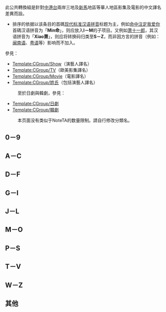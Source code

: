 {{CGroupH|name=ZH Show|desc=華語綜藝}}<noinclude>
此公共轉換組是針對[[中國|中]][[香港|港]][[台灣|台]]兩岸三地及[[新加坡|新]][[馬來西亞|馬]]地區等華人地區影集及電影的中文譯名差異而設。

*排序的依据以该条目的首碼[[现代标准汉语]][[汉语拼音|拼音]]标题为主，例如[[命中注定我爱你]]首碼汉语拼音为「'''Min命'''」，则应放入'''I－M'''的子项目。又例如[[萧十一郎]]，其汉语拼音为「'''Xiao萧'''」，则应将转换码归类至'''S－Z'''，而非因方言的拼音（例如：[[闽南语]]、[[粤语]]等）影响而不加入。

參見：
*[[Template:CGroup/Show]]（演藝人譯名）
*[[Template:CGroup/TV]]（歐美影集譯名）
*[[Template:CGroup/Movie]]（電影譯名）
*[[Template:CGroup/姓氏]]（包括演藝人譯名）
:至於日劇與韓劇，參見：
*[[Template:CGroup/日劇]]
*[[Template:CGroup/韓劇]]
[[Category:公共轉換組模板|{{SUBPAGENAME}}]]

:本页面没有类似于NoteTA的数量限制。請自行修改分類名。

== 0－9 ==</noinclude>
{{CItemHidden|original={{lang|zh-hk|½次同床}}|zh-hk:1/2次同床; zh-cn:1/2次同床; zh-tw:大話情人;}}
{{CItemHidden|original={{lang|zh-hk|2012我愛HK 喜上加囍}}|zh-hk:2012我愛HK 喜上加囍; zh-cn:2012喜上加囍; zh-tw:2012我愛HK 喜上加囍;}}
{{CItemHidden|original={{lang|zh-hk|2013我愛HK 恭囍發財}}|zh-hk:2013我愛HK 恭囍發財; zh-cn:王牌情敌; zh-tw:2013我愛HK 恭喜發財;}}
{{CItemHidden|original={{lang|zh-tw|5月天諾亞方舟3D電影}}|zh-tw:5月天諾亞方舟3D電影; zh-cn:五月天诺亚方舟演唱会3D; zh-hk:5月天諾亞方舟3D電影;}}
{{CItemHidden|original={{lang|zh-hk|666魔鬼復活}}|zh-hk:666魔鬼復活; zh-cn:666魔鬼复活; zh-tw:魔鬼的女兒;}}
{{CItemHidden|original={{lang|zh-hk|8號巴士站站情}}|zh-hk:8號巴士站站情; zh-cn:八号巴士; zh-tw:八號巴士站站情;}}
{{CItemHidden|original={{lang|zh-hk|97古惑仔之戰無不勝}}|zh-hk:97古惑仔之戰無不勝; zh-cn:97古惑仔之战无不胜; zh-tw:英雄遇敵;}}
<noinclude>

== A－C ==</noinclude>
{{CItemHidden|original={{lang|en|AV}}|zh-hk:AV; zh-cn:青春梦工场; zh-tw:AV;}}
{{CItemHidden|original={{lang|zh|A計劃}}|zh-cn:A计划; zh-tw:A計劃; zh-hk:盜海奇兵;}}
{{CItemHidden|original={{lang|zh-hk|阿郎的故事}}|zh-hk:阿郎的故事; zh-cn:阿郎的故事; zh-tw:又見阿郎;}}
{{CItemHidden|original={{lang|zh-hk|阿孖有難}}|zh-hk:阿孖有難; zh-cn:妙探双雄; zh-tw:阿孖有難;}}
{{CItemHidden|original={{lang|zh-hk|阿Sir早晨}}|zh-hk:阿Sir早晨; zh-cn:老师早上好; zh-tw:阿Sir早晨;}}
{{CItemHidden|original={{lang|zh-cn|爱情有点蓝}}|zh-cn:爱情有点蓝; zh-tw:愛情交響曲; zh-hk:愛情有點藍;}}
{{CItemHidden|original={{lang|zh-hk|暗花}}|zh-hk:暗花; zh-cn:暗花; zh-tw:暗花之殺人條件;}}
{{CItemHidden|original={{lang|zh-hk|暗戰}}|zh-hk:暗戰; zh-cn:暗战; zh-tw:談判專家;}}
{{CItemHidden|original={{lang|zh-tw|BBS鄉民的正義}}|zh-tw:BBS鄉民的正義; zh-cn:骇战; zh-hk:BBS鄉民的正義;}}
{{CItemHidden|original={{lang|zh-tw|BBS鄉民的正義前傳：必要之闇}}|zh-tw:BBS鄉民的正義前傳：必要之闇; zh-cn:骇战2; zh-hk:BBS鄉民的正義前傳：必要之闇;}}
{{CItemHidden|original={{lang|zh-hk|Beyond日記之莫欺少年窮}}|zh-hk:Beyond日記之莫欺少年窮; zh-cn:Beyond日记之莫欺少年穷; zh-tw:只要我喜歡;}}
{{CItemHidden|original={{lang|zh-hk|爸爸閉翳}}|zh-hk:爸爸閉翳; zh-cn:爸爸闭翳; zh-tw:老爸俱樂部; zh-sg:爸爸闭翳;}}
{{CItemHidden|original={{lang|zh-hk|八寶奇兵}}|zh-hk:八寶奇兵; zh-cn:八宝奇兵; zh-tw:龍蛇馬羊猴雞狗;}}
{{CItemHidden|original={{lang|zh-hk|巴不得媽媽...}}|zh-hk:巴不得媽媽...; zh-cn:巴不得妈妈...; zh-tw:門當母不對; zh-sg:巴不得妈妈...;}}
{{CItemHidden|original={{lang|zh-hk|芭拉芭拉櫻之花}}|zh-hk:芭拉芭拉櫻之花; zh-cn:浪漫樱花; zh-tw:浪漫櫻花;}}
{{CItemHidden|original={{lang|zh-cn|巴啦啦小魔仙大电影}}|zh-cn:巴啦啦小魔仙大电影; zh-tw:巴啦啦小魔仙大電影 追尋星之鑰匙; zh-hk:巴啦啦小魔仙大電影;}}
{{CItemHidden|original={{lang|zh-hk|八仙飯店之人肉叉燒飽}}|zh-hk:八仙飯店之人肉叉燒飽; zh-cn:八仙饭店之人肉叉烧包; zh-tw:八仙飯店之人肉叉燒包;}}
{{CItemHidden|original={{lang|zh-cn|八仙全传}}|zh-cn:八仙全传; zh-tw:八仙過海; zh-hk:八仙全傳之八仙過海;}}
{{CItemHidden|original={{lang|zh-hk|百變星君}}|zh-hk:百變星君; zh-cn:百变星君; zh-tw:百變金剛;}}
{{CItemHidden|original={{lang|zh-hk|百分百感覺2}}|zh-hk:百分百感覺2; zh-cn:百分百感觉2;}}
{{CItemHidden|original={{lang|zh-hk|百分百啱Feel}}|zh-hk:百分百啱Feel; zh-cn:百分百啱Feel; zh-tw:百分百感覺2;}}
{{CItemHidden|original={{lang|zh-cn|白蛇传说}}|zh-cn:白蛇传说; zh-tw:法海：白蛇傳說; zh-hk:白蛇傳說之法海;}}
{{CItemHidden|original={{lang|zh-hk|綁架}}|zh-hk:綁架; zh-cn:连环局; zh-tw:綁架;}}
{{CItemHidden|original={{lang|zh-hk|抱抱俏佳人}}|zh-hk:抱抱俏佳人; zh-cn:完美嫁衣; zh-tw:抱抱俏佳人;}}
{{CItemHidden|original={{lang|zh-tw|寶島大爆走}}|zh-tw:寶島大爆走; zh-cn:乌龙戏凤2012; zh-hk:寶島大爆走;}}
{{CItemHidden|original={{lang|zh-hk|報應}}|zh-hk:報應; zh-cn:迷途追凶; zh-tw:報應;}}
{{CItemHidden|original={{lang|zh-cn|被遗弃的秘密}}|zh-cn:被遗弃的秘密; zh-tw:被遺棄的秘密; zh-hk:藏心術·真假姊妹;}}
{{CItemHidden|original={{lang|zh-tw|變身}}|zh-tw:變身; zh-cn:变身超人; zh-hk:變身;}}
{{CItemHidden|original={{lang|zh-hk|標錯參}}|zh-hk:標錯參; zh-cn:标错参; zh-tw:綁錯票;}}
{{CItemHidden|original={{lang|zh-hk|表姐，妳好嘢！}}|zh-hk:表姐，妳好嘢！;zh-tw:賭后;}}
{{CItemHidden|original={{lang|zh-hk|砵蘭街大少}}|zh-hk:砵蘭街大少; zh-cn:花街大少; zh-tw:砵蘭街大少;}}
{{CItemHidden|original={{lang|zh-hk|不道德的禮物}}|zh-hk:不道德的禮物; zh-cn:不道德的礼物; zh-tw:桃色禮物;}}
{{CItemHidden|original={{lang|zh-cn|采蘑菇}}|zh-cn:采蘑菇; zh-tw:採蘑菇; zh-hk:採蘑菇;}}
{{CItemHidden|original={{lang|zh-hk|餐餐有宋家}}|zh-hk:餐餐有宋家; zh-cn:餐餐有宋家; zh-tw:非常家族;}}
{{CItemHidden|original={{lang|zh-hk|超級學校霸王}}|zh-hk:超級學校霸王; zh-cn:超级学校霸王; zh-tw:超級快打旋風;}}
{{CItemHidden|original={{lang|zh-hk|痴情快婿}}|zh-hk:痴情快婿; zh-cn:痴情快婿; zh-tw:賊探世家;}}
{{CItemHidden|original={{lang|zh-hk|黐線枕邊人}}|zh-hk:黐線枕邊人; zh-cn:黐线枕边人; zh-tw:老么真命苦;}}
{{CItemHidden|original={{lang|zh-hk|痴心的我}}|zh-hk:痴心的我; zh-cn:痴心的我; zh-tw:我已成年;}}
{{CItemHidden|original={{lang|zh-hk|餐餐有宋家}}|zh-hk:餐餐有宋家; zh-cn:餐餐有宋家; zh-tw:非常家族;}}
{{CItemHidden|original={{lang|zh-cn|船娘雯蔚}}|zh-cn:船娘雯蔚; zh-tw:船娘雯蔚; zh-hk:船娘、雯蔚;}}
{{CItemHidden|original={{lang|zh-cn|传说}}|zh-cn:传说; zh-tw:遠古的傳說; zh-hk:傳說;}}
{{CItemHidden|original={{lang|zh-hk|春風化雨}}|zh-hk:春風化雨; zh-cn:春风化雨; zh-tw:學校風雲2春風化雨;}}
{{CItemHidden|original={{lang|zh-hk|衝鋒隊怒火街頭}}|zh-hk:衝鋒隊怒火街頭; zh-cn:冲锋队怒火街头; zh-tw:EU衝鋒隊;}}
<noinclude>

== D－F ==</noinclude>
{{CItemHidden|original={{lang|zh-hk|打工皇帝}}|zh-hk:打工皇帝; zh-cn:打工皇帝; zh-tw:工人皇帝;}}
{{CItemHidden|original={{lang|zh-cn|大阿哥溥峻}}|zh-cn:大阿哥溥峻; zh-tw:雙面人生; zh-hk:大阿哥溥峻;}}
{{CItemHidden|original={{lang|zh-tw|大稻埕}}|zh-tw:大稻埕; zh-cn:大稻埕风云; zh-tw:大稻埕;}}
{{CItemHidden|original={{lang|zh-cn|大风歌}}|zh-cn:大风歌; zh-tw:大漢盛世; zh-hk:大風歌;}}
{{CItemHidden|original={{lang|zh-cn|大汉风}}|zh-cn:大汉风; zh-tw:大漢風; zh-hk:楚漢風流;}}
{{CItemHidden|original={{lang|zh-cn|大将军韩信}}|zh-cn:大将军韩信; zh-tw:韓信; zh-hk:大將軍韓信;}}
{{CItemHidden|original={{lang|zh-cn|大明宫词}}|zh-cn:大明宫词; zh-tw:太平公主; zh-hk:大明宮詞;}}
{{CItemHidden|original={{lang|zh-hk|大鬧廣昌隆}}|zh-hk:大鬧廣昌隆; zh-cn:大闹广昌隆; zh-tw:牽魂;}}
{{CItemHidden|original={{lang|zh-hk|大內密探零零發}}|zh-hk:大內密探零零發; zh-cn:大内密探零零发; zh-tw:鹿鼎大帝;}}
{{CItemHidden|original={{lang|zh-hk|大搜查之女}}|zh-hk:大搜查之女; zh-cn:大搜查; zh-tw:大搜查之女;}}
{{CItemHidden|original={{lang|zh-tw|大尾鱸鰻}}|zh-tw:大尾鱸鰻; zh-cn:大尾鲈鳗; zh-hk:大尾鱸鰻; zh-sg:大卫洛曼;}}
{{CItemHidden|original={{lang|zh-tw|大學生了沒 University}}|zh-tw:大學生了沒 University; zh-sg:大学生了没 College Talk;}}
{{CItemHidden|zh-tw:University; zh-sg:College Talk;}}
{{CItemHidden|original={{lang|zh-hk|大隻佬}}|zh-hk:大隻佬; zh-cn:大块头有大智慧; zh-tw:大隻佬;}}
{{CItemHidden|original={{lang|zh-hk|檔案X殺人犯}}|zh-hk:檔案X殺人犯; zh-cn:猎凶; zh-tw:獵凶;}}
{{CItemHidden|original={{lang|zh-hk|刀手}}|zh-hk:刀手; zh-cn:古惑仔之刀光剑影; zh-tw:刀手;}}
{{CItemHidden|original={{lang|en|Edward Scissorhands}}|zh-cn:剪刀手爱德华; zh-tw:剪刀手愛德華; zh-hk:幻海奇緣;}}
{{CItemHidden|original={{lang|en|Sweeney Todd: The Demon Barber of Fleet Street}}|zh-cn:理发师陶德; zh-tw:瘋狂理髮師：倫敦首席惡魔剃刀手; zh-hk:魔街理髮師;}}
{{CItemHidden|1=刀手吴水晶=>zh-hant:刀手吳水晶;刀手吴水晶=>zh-tw:愛情殺手吳水晶;刀手吴水晶=>zh-hk:豬兜王子復仇記;刀手吴水晶=>zh-mo:豬兜王子復仇記;|original={{lang|ko|칼잡이 오수정(吳水晶)}}}}
{{CItemHidden|original={{lang|zh-hk|等我愛你}}|zh-hk:等我愛你; zh-cn:暗恋99天; zh-tw:等我愛你;}}
{{CItemHidden|original={{lang|zh-hk|帝女花}}|zh-hk:帝女花; zh-cn:帝女花; zh-hk:帝女花-長平公主;}}
{{CItemHidden|original={{lang|zh|狄仁杰之通天帝国}}|zh-cn:狄仁杰之通天帝国; zh-tw:通天神探狄仁傑; zh-hk:狄仁傑之通天帝國;}}
{{CItemHidden|original={{lang|zh-hk|第一繭}}|zh-hk:第一繭; zh-cn:网中情; zh-tw:第一繭;}}
{{CItemHidden|original={{lang|zh-hk|地獄第19層}}|zh-hk:地獄第19層; zh-cn:第十九层空间; zh-tw:地獄第19層;}}
{{CItemHidden|original={{lang|zh-hk|癲佬正傳}}|zh-hk:癲佬正傳; zh-cn:癫佬正传; zh-tw:天天星期七;}}
{{CItemHidden|original={{lang|zh-hk|賭場風雲}}|zh-hk:賭場風雲; zh-cn:王者风云; zh-tw:賭場風雲; zh-sg:赌场风云;}}
{{CItemHidden|original={{lang|zh-hk|賭聖2之街頭賭聖}}|zh-hk:賭聖2之街頭賭聖; zh-cn:赌圣2之街头赌圣; zh-tw:小小賭聖;}}
{{CItemHidden|original={{lang|zh-hk|奪命真夫}}|zh-hk:奪命真夫; zh-hans:叠影危情; zh-tw:灰色軌跡;}}
{{CItemHidden|original={{lang|zh-tw|惡魔在身邊}}|zh-tw:惡魔在身邊; zh-cn:我的淘气王子; zh-hk:惡魔在身邊;}}
{{CItemHidden|original={{lang|zh-tw|惡作劇2吻}}|zh-tw:惡作劇2吻; zh-cn:甜蜜再恋; zh-hk:惡作劇2吻; zh-sg:恶作剧2吻;}}
{{CItemHidden|1=惡作劇2吻=>zh-cn:甜蜜再恋|original={{lang|zh-tw|惡作劇2吻}}}}
{{CItemHidden|original={{lang|zh-tw|惡作劇之吻}}|zh-tw:惡作劇之吻; zh-cn:梦幻华尔兹; zh-hk:惡作劇之吻;}}
{{CItemHidden|1=惡作劇之吻=>zh-cn:梦幻华尔兹|original={{lang|zh-tw|惡作劇之吻}}}}
{{CItemHidden|original={{lang|zh-hk|發達先生}}|zh-hk:發達先生; zh-cn:发达先生; zh-tw:天生一條蟲;}}
{{CItemHidden|original={{lang|zh|方谬神探}}|zh-cn:方谬神探; zh-tw:敗家仔; zh-hk:敗家仔;}}
{{CItemHidden|original={{lang|zh-hk|反斗馬騮}}|zh-hk:反斗馬騮; zh-cn:反斗马骝; zh-tw:黑衣部隊之手足情深;}}
{{CItemHidden|original={{lang|zh-hk|翻叮我老婆}}|zh-hk:翻叮我老婆; zh-cn:跟我的前妻谈恋爱; zh-tw:翻叮我老婆;}}
{{CItemHidden|original={{lang|zh-tw|飯糰之家}}|zh-tw:飯糰之家; zh-cn:团团爱; zh-hk:飯糰之家;}}
{{CItemHidden|original={{lang|zh|非常完美}}|zh-hk:非常完美; zh-cn:非常完美; zh-tw:非常完美：奪愛大作戰;}}
{{CItemHidden|original={{lang|zh-hk|飛短留長父子兵}}|zh-hk:飛短留長父子兵; zh-cn:飞短留长父子兵; zh-tw:幸福魔髮師;}}
{{CItemHidden|original={{lang|zh-hk|飛越危牆}}|zh-hk:飛越危牆; zh-cn:飞越危墙; zh-tw:黑道日子;}}
{{CItemHidden|original={{lang|zh-hk|風塵三女俠}}|zh-hk:風塵三女俠; zh-cn:风尘三女侠; zh-tw:94男女交響曲;}}
{{CItemHidden|original={{lang|zh-hk|烽火奇遇結良緣}}|zh-hk:烽火奇遇結良緣; zh-cn:烽火奇遇结良缘; zh-tw:樊梨花與薛丁山;}}
{{CItemHidden|original={{lang|zh-hk|浮城}}|zh-hk:浮城; zh-cn:浮城大亨; zh-tw:浮城;}}
<noinclude>

== G－I ==</noinclude>
{{CItemHidden|original={{lang|zh-hk|蓋世孖寶}}|zh-hk:蓋世孖寶; zh-cn:肝胆昆仑; zh-tw:肝膽崑崙; zh-sg:肝胆昆仑;}}
{{CItemHidden|original={{lang|zh-hk|港督最後一個保鑣}}|zh-hk:港督最後一個保鑣; zh-cn:港督最后一个保镳; zh-tw:非常大保鑣;}}
{{CItemHidden|original={{lang|zh-hk|高舉·愛}}|zh-hk:高舉·愛; zh-cn:高举爱情; zh-tw:高舉·愛;}}
{{CItemHidden|original={{lang|zh-hk|哥哥的情人}}|zh-hk:哥哥的情人; zh-cn:哥哥的情人; zh-tw:三個夏天;}}
{{CItemHidden|original={{lang|zh-hk|溝女不離三兄弟}}|zh-hk:溝女不離三兄弟; zh-cn:泡妞三人组; zh-tw:泡妞三人組;}}
{{CItemHidden|original={{lang|zh-hk|古惑女2}}|zh-hk:古惑女2; zh-cn:古惑女2之飞车死党; zh-tw:古惑女2;}}
{{CItemHidden|original={{lang|zh-hk|古惑仔情義篇之洪興十三妹}}|zh-hk:古惑仔情義篇之洪興十三妹; zh-cn:古惑仔情义篇之洪兴十三妹; zh-tw:洪興十三妹;}}
{{CItemHidden|original={{lang|zh-hk|古惑仔之出位}}|zh-hk:古惑仔之出位; zh-cn:洪兴仔之洪兴三少; zh-tw:古惑仔之出位;}}
{{CItemHidden|original={{lang|zh-hk|古惑仔之人在江湖}}|zh-hk:古惑仔之人在江湖; zh-cn:古惑仔之人在江湖; zh-tw:英雄不敗;}}
{{CItemHidden|original={{lang|zh-hk|古惑仔2之猛龍過江}}|zh-hk:古惑仔2之猛龍過江; zh-cn:古惑仔2之猛龙过江; zh-tw:英雄赤女;}}
{{CItemHidden|original={{lang|zh-hk|古惑仔3之隻手遮天}}|zh-hk:古惑仔2之猛龍過江; zh-cn:古惑仔3之只手遮天; zh-tw:英雄再現;}}
{{CItemHidden|original={{lang|zh-cn|古今大战秦俑情}}|zh-cn:古今大战秦俑情; zh-tw:秦俑; zh-hk:秦俑;}}
{{CItemHidden|original={{lang|zh-hk|鬼媾人}}|zh-hk:鬼媾人; zh-tw:最佳損友闖鬼屋;}}
{{CItemHidden|original={{lang|zh-hk|國產凌凌漆}}|zh-hk:國產凌凌漆; zh-cn:国产凌凌漆; zh-tw:凌凌漆大戰金鎗客;}}
{{CItemHidden|original={{lang|zh-hk|過界}}|zh-hk:過界; zh-cn:过界; zh-tw:過界;}}
{{CItemHidden|original={{lang|zh-tw|功夫灌籃}}|zh-tw:功夫灌籃; zh-cn:大灌篮; zh-hk:功夫灌籃;}}
{{CItemHidden|original={{lang|zh-cn|孩奴}}|zh-cn:孩奴; zh-tw:家有虎媽; zh-hk:孩奴;}}
{{CItemHidden|original={{lang|zh-hk|悍匪}}|zh-hk:悍匪; zh-cn:悍匪; zh-tw:頭號悍將;}}
{{CItemHidden|original={{lang|zh-hk|濠江風雲}}|zh-hk:濠江風雲; zh-cn:古惑仔之走出濠江; zh-tw:濠江風雲;}}
{{CItemHidden|original={{lang|zh-hk|黑金}}|zh-hk:黑金; zh-cn:黑金; zh-tw:情義之西西里島;}}
{{CItemHidden|original={{lang|en|Contraband}}|zh-cn:禁运品; zh-tw:禁運品; zh-hk:黑金速遞; }}
{{CItemHidden|original={{lang|en|Dirty Money Sexy}}|zh-cn:黑金诱惑; zh-tw:黑金家族; zh-hk:錢作怪;}}
{{CItemHidden|original={{lang|en|There Will Be Blood}}|zh-cn:血色将至; zh-tw:黑金企業; zh-hk:黑金風雲;}}
{{CItemHidden|original={{lang|zh-hk|黑勢力}}|zh-hk:黑勢力; zh-cn:再见古惑仔; zh-tw:黑勢力;}}
{{CItemHidden|original={{lang|zh-cn|后宫甄嬛传}}|zh-cn:后宫甄嬛传; zh-hk:清宮奇女子．甄嬛傳; zh-tw:後宮甄嬛傳;}}
{{CItemHidden|original={{lang|zh-cn|忽必烈传奇}}|zh:忽必烈傳奇; zh-cn:打仗天才忽必烈; zh-tw:大漠風雲; zh-hk:建元風雲;}}
{{CItemHidden|original={{lang|zh-hk|嘩鬼有限公司}}|zh-hk:嘩鬼有限公司; zh-tw:抓鬼有限公司;}}
{{CItemHidden|original={{lang|zh-hk|嘩鬼住正隔籬}}|zh-hk:嘩鬼住正隔籬; zh-tw:有鬼住在隔壁;}}
{{CItemHidden|original={{lang|zh-cn|画皮II}}|zh-cn:画皮II; zh-tw:轉生術; zh-hk:畫皮II;}}
{{CItemHidden|original={{lang|zh-hk|花旗少林}}|zh-hk:花旗少林; zh-cn:花旗少林; zh-tw:英雄會少林;}}
{{CItemHidden|original={{lang|zh-hk|花樣中年}}|zh-hk:花樣中年; zh-cn:花样中年; zh-tw:男人四十拉警報;}}
{{CItemHidden|original={{lang|zh-tw|花是愛}}|zh-tw:花是愛; zh-cn:花是爱; zh-hk:愛上花心男;}}
{{CItemHidden|original={{lang|zh-cn|欢喜婆婆俏媳妇}}|zh-cn:欢喜婆婆俏媳妇; zh-tw:歡喜婆婆俏媳婦; zh-hk:八星報喜賜良緣;}}
{{CItemHidden|original={{lang|zh-cn|皇上二大爷}}|zh-cn:皇上二大爷; zh-tw:皇上二大爺; zh-hk:福星游龍二王爺;}}
{{CItemHidden|original={{lang|zh-tw|回家}}|zh-tw:回家; zh-cn:彼岸1945; zh-hk:回家; zh-sg:彼岸1945;}}
{{CItemHidden|original={{lang|zh-cn|回家的诱惑}}|1=回家的誘惑=>zh-cn:回家的诱惑;回家的诱惑=>zh-tw:回家的誘惑;回家的诱惑=>zh-hk:回家的誘惑;回家的诱惑=>zh-mo:回家的誘惑;}}
{{CItemHidden|original={{lang|ko|집으로 가는 길}}|zh-cn:回家的路; zh-tw:幸福的背後; zh-hk:回家的路;}}
{{CItemHidden|1=回家的路=>zh-cn:回家的路;回家的路=>zh-tw:幸福的背後;回家的路=>zh-hk:回家的路;回家的路=>zh-mo:回家的路;}}
{{CItemHidden|original={{lang|zh-hk|回魂夜}}|zh-hk:回魂夜; zh-cn:回魂夜; zh-tw:整鬼專家;}}
{{CItemHidden|original={{lang|zh-cn|红墙绿瓦之残阳}}|zh-cn:红墙绿瓦之残阳; zh-tw:大清后宮傳; zh-hk:紅牆綠瓦之殘陽;}}
{{CItemHidden|original={{lang|zh-hk|紅燈區}}|zh-hk:紅燈區; zh-cn:红灯区; zh-tw:赤裸羔羊3致命快感;}}
{{CItemHidden|original={{lang|zh-hk|洪福齊天}}|zh-hk:洪福齊天; zh-cn:洪福斉天; zh-tw:鬼賭鬼;}}
{{CItemHidden|original={{lang|zh|洪熙官}}|zh-hk:洪熙官; zh-cn:洪熙官; zh-tw:洪熙官之新少林五祖;}} 
{{CItemHidden|original={{lang|zh-hk|黃飛鴻}}|zh-hk:黃飛鴻; zh-cn:黄飞鸿; zh-tw:武狀元黃飛鴻;}}
{{CItemHidden|1=武狀元黃飛鴻=>zh-hk:黃飛鴻;武狀元黃飛鴻=>zh-cn:黄飞鸿;武狀元黃飛鴻=>zh-tw:武狀元黃飛鴻;黃飛鴻=>zh-mo:黃飛鴻;黄飞鸿=>zh-mo:黃飛鴻;武狀元黃飛鴻=>zh-mo:黃飛鴻;|original={{lang|zh-hk|黃飛鴻}}}}
{{CItemHidden|original={{lang|zh-cn|黄河古镇}}|zh-cn:黄河古镇; zh-tw:青城緣; zh-hk:黃河古鎮;}}
{{CItemHidden|original={{lang|zh-hk|火龍}}|zh-hk:火龍; zh-cn:火龙对决; zh-tw:火龍;}}
{{CItemHidden|original={{lang|zh-cn|火力少年王}}|zh-cn:火力少年王; zh-tw:火力少年王; zh-hk:搖搖新世代;}}
{{CItemHidden|original={{lang|zh-hk|火武耀揚}}|zh-tw:火武耀揚; zh-cn:新古惑仔; zh-hk:火武耀揚;}}
{{CItemHidden|original={{lang|zh-hk|火遮眼}}|zh-hk:火遮眼; zh-cn:新古惑仔之地狱龙; zh-tw:火遮眼;}}
<noinclude>

== J－L ==</noinclude>
{{CItemHidden|original={{lang|zh-hk|機boy小子之真假威龍}}|zh-hk:機boy小子之真假威龍; zh-tw:龍神太子;}}
{{CItemHidden|original={{lang|zh|機靈小子}}|zh-hk:機靈小子; zh-hans:机灵小不懂; zh-tw:一修和尚;}}
{{CItemHidden|original={{lang|zh-cn|极速前进：冲刺！中国}}|zh-hans:极速前进：冲刺！中国;zh-tw:極速前進：沖刺！中國;zh-hk:極速前進：沖刺！中國;}}
{{CItemHidden|original=The Amazing Race|zh-hans:极速前进;zh-hk:奪寶奇Show;zh-tw:驚險大挑戰;}}
{{CItemHidden|original={{lang|zh-hk|激戰MMA}}|zh-hk:激戰MMA; zh-cn:激战MMA; zh-tw:激戰：勇者不敗;}}
{{CItemHidden|original={{lang|zh-cn|加油！晓惠}}|zh-cn:加油！晓惠; zh-tw:不要說再見; zh-hk:加油！曉惠;}}
{{CItemHidden|original={{lang|zh-hk|尖東雙虎}}|zh-hk:尖東雙虎; zh-cn:尖东古惑仔; zh-tw:尖東雙虎;}}
{{CItemHidden|original={{lang|zh-hk|江湖篇之大佬}}|zh-hk:江湖篇之大佬; zh-cn:古惑仔之再劫难逃; zh-tw:江湖篇之大佬;}}
{{CItemHidden|original={{lang|zh-hk|江湖篇之金牌打手}}|zh-hk:江湖篇之金牌打手; zh-cn:古惑仔之再劫难逃2; zh-tw:江湖篇之金牌打手;}}
{{CItemHidden|original={{lang|zh-hk|江湖最後一個大佬}}|zh-hk:江湖最後一個大佬; zh-cn:江湖最后一个大佬; zh-tw:夕陽武士;}}
{{CItemHidden|original={{lang|zh-hk|殭屍翻生}}|zh-hk:殭屍翻生; zh-cn:僵尸翻生; zh-tw:一見發財;}}
{{CItemHidden|original={{lang|zh-hk|殭屍先生}}|zh-hk:殭屍先生; zh-cn:僵尸先生; zh-tw:暫時停止呼吸;}}
{{CItemHidden|original={{lang|zh-hk|殭屍至尊}}|zh-hk:殭屍至尊; zh-cn:僵尸至尊; zh-tw:靈幻家族;}}
{{CItemHidden|original={{lang|zh-hk|驚變}}|zh-hk:驚變; zh-cn:惊变; zh-tw:情色驚變;}}
{{CItemHidden|1=情色驚變=>zh-tw:情色驚變;|original={{lang|zh-hk|驚變}}}}
{{CItemHidden|original={{lang|zh-hk|金榜題名}}|zh-hk:金榜題名; zh-cn:古惑仔之金榜题名; zh-tw:英雄太保;}}
{{CItemHidden|1=金榜題名之流氓社工=>zh-hk:金榜題名之流氓社工;金榜題名之流氓社工=>zh-cn:金榜题名之流氓社工;金榜題名之流氓社工=>zh-tw:金榜題名之流氓社工;金榜題名之流氓社工=>zh-mo:金榜題名之流氓社工;|original={{lang|zh-hk|金榜題名之流氓社工}}}}
{{CItemHidden|original={{lang|zh-tw|今天誰會贏}}|zh-tw:今天誰會贏;zh-cn:今天谁会赢;zh-hk:橫掃千金;}}
{{CItemHidden|original={{lang|zh-hk|勁抽福祿壽}}|zh-hk:勁抽福祿壽; zh-cn:爆笑角斗士; zh-tw:勁抽福祿壽; zh-sg:无敌福禄寿;}}
{{CItemHidden|original={{lang|zh-hk|金牌冰人}}|zh-hk:金牌冰人; zh-cn:金牌冰人; zh-tw:金牌紅娘;}}
{{CItemHidden|original={{lang|zh-cn|金字招牌}}|zh-cn:金字招牌; zh-tw:吉祥酒鋪; zh-hk:金字招牌;}}
{{CItemHidden|original={{lang|zh-hk|金玉滿堂}}|zh-hk:金玉滿堂; zh-cn:满汉全席; zh-tw:金玉滿堂;}}
{{CItemHidden|1=金玉滿堂=>zh-cn:满汉全席;|original={{lang|zh-hk|金玉滿堂}}}}
{{CItemHidden|original={{lang|zh-hk|精裝追女仔}}|zh-hk:精裝追女仔; zh-cn:精装追女仔; zh-tw:福星假期;}}
{{CItemHidden|original={{lang|zh-hk|精裝追女仔II}}|zh-hk:精裝追女仔II; zh-cn:精装追女仔2; zh-tw:福星假期2之香港電視台有難;}}
{{CItemHidden|original={{lang|zh-hk|精裝追女仔之3狼之一族}}|zh-hk:精裝追女仔之3狼之一族; zh-cn:精装追女仔3; zh-tw:福星假期3;}}
{{CItemHidden|original={{lang|zh-hk|靚足100分}}|zh-hk:靚足100分; zh-cn:靓足100分; zh-tw:帥哥丈夫;}}
{{CItemHidden|original={{lang|zh-hk|九一神鵰俠侶}}|zh-hk:九一神鵰俠侶; zh-cn:九一神鵰侠侣; zh-tw:新神鵰俠侶;}}
{{CItemHidden|original={{lang|zh-hk|九二神鵰俠侶之痴心情長劍}}|zh-hk:九二神鵰俠侶之痴心情長劍; zh-cn:九二神雕侠侣之痴心情长剑; zh-tw:新神鵰俠侶2;}}
{{CItemHidden|original={{lang|zh-hk|九龍冰室}}|zh-hk:九龍冰室; zh-cn:九龙冰室; zh-tw:酷！英雄; zh-sg:母亲的爱;}}
{{CItemHidden|original={{lang|zh-hk|九品芝麻官}}|zh-hk:九品芝麻官; zh-cn:九品芝麻官之白面包青天; zh-tw:九品芝麻官之白面包青天;}}
{{CItemHidden|original={{lang|zh-hk|救世神棍}}|zh-hk:救世神棍; zh-cn:王牌神棍; zh-tw:救世神棍;}}
{{CItemHidden|original={{lang|zh-tw|就想賴著妳}}|zh-tw:就想賴著妳; zh-cn:就想爱着你; zh-hk:就想賴著妳; zh-sg:就想赖着你;}}
{{CItemHidden|original={{lang|zh-cn|绝色双娇}}|zh-cn:绝色双娇; zh-tw:偷龍轉鳳; zh-hk:絕色雙嬌;}}
{{CItemHidden|original={{lang|zh-cn|绝色双娇2皇后進宮}}|zh-cn:绝色双娇2皇后進宮; zh-tw:偷龍轉鳳2皇后進宮; zh-hk:絕色雙嬌2皇后進宮;}}
{{CItemHidden|original={{lang|zh-hk|開心賓館}}|zh-hk:開心賓館; zh-cn:开心宾馆; zh-tw:金牌旅行社;}}
{{CItemHidden|original={{lang|zh-cn|康熙微服私访记I}}|zh-cn:康熙微服私访记I; zh-tw:康熙傳奇; zh-hk:康熙微服私訪記I;}}
{{CItemHidden|original={{lang|zh-cn|康熙微服私访记V}}|zh-cn:康熙微服私访记V; zh-tw:康熙微服私訪記V; zh-hk:宜妃與康熙;}}
{{CItemHidden|original={{lang|zh-cn|孔子}}|zh-cn:孔子; zh-tw:孔子：決戰春秋; zh-hk:孔子：決戰春秋;}}
{{CItemHidden|original={{lang|zh-hk|Laughing Gor之潛罪犯}}|zh-hk:Laughing Gor之潛罪犯; zh-cn:变节－潜罪犯; zh-tw:Laughing Gor之潛罪犯;}}
{{CItemHidden|original={{lang|zh-hk|辣手神探}}|zh-hk:辣手神探; zh-cn:辣手神探; zh-tw:鎗神;}}
{{CItemHidden|original={{lang|zh-hk|爛賭夫鬥爛賭妻}}|zh-hk:爛賭夫鬥爛賭妻; zh-cn:百家乐翻天; zh-tw:爛賭夫鬥爛賭妻;}}
{{CItemHidden|original={{lang|zh-hk|爛賭英雄}}|zh-hk:爛賭英雄; zh-cn:烂赌英雄; zh-tw:好賭英雄;}}
{{CItemHidden|original={{lang|zh-tw|藍海1加1}}|zh-tw:藍海1加1; zh-cn:海峡恋人; zh-hk:藍海1加1;}}
{{CItemHidden|original={{lang|zh-hk|藍江傳之反飛組風雲}}|zh-hk:藍江傳之反飛組風雲; zh-cn:蓝江传之反飞组风云; zh-tw:整人探長藍江傳;}}
{{CItemHidden|1=浪漫風暴=>zh-cn:你是我的英雄; 你是我的英雄=>zh-tw:浪漫風暴; 你是我的英雄=>zh-tw:浪漫風暴;|original={{lang|zh-hk|浪漫風暴}}}}
{{CItemHidden|original={{lang|zh-hk|老表，你好嘢！}}|zh-hk:老表，你好嘢！; zh-tw:老表駕到！; zh-sg:老表，你好嘢！;}}
{{CItemHidden|original={{lang|zh-hk|老豆唔怕多}}|zh-hk:老豆唔怕多; zh-tw:唬人專家;}}
{{CItemHidden|original={{lang|zh-hk|老夫子之水虎任務}}|zh-hk:老夫子之水虎任務; zh-cn:老夫子之水虎任務; zh-tw:老夫子之小水虎傳奇;}}
{{CItemHidden|original={{lang|zh-cn|利剑}}|zh-cn:利剑; zh-tw:利劍; zh-hk:諜戰之密使一號;}}
{{CItemHidden|original={{lang|zh-cn|李米的猜想}}|zh-cn:李米的猜想;zh-tw:李米的猜想; zh-hk:愛失償;}}
{{CItemHidden|original={{lang|zh-cn|李卫当官3}}|zh-cn:李卫当官3;zh-tw:大內低手; zh-hk:李衛當官3;}}
{{CItemHidden|original={{lang|zh-hk|李小龍}}|zh-hk:李小龍; zh-cn:李小龙我的兄弟; zh-tw:李小龍;}}
{{CItemHidden|1=李小龙我的兄弟=>zh-hk:李小龍;李小龍=>zh-tw:李小龍;李小龙我的兄弟=>zh-tw:李小龍;李小龙我的兄弟=>zh-cn:李小龙我的兄弟;李小龍=>zh-mo:李小龍;李小龙我的兄弟=>zh-mo:李小龍;|original={{lang|zh-hk|李小龍}}}}
{{CItemHidden|original={{lang|zh-hk|戀愛的天空}}|zh-hk:戀愛的天空; zh-cn:恋爱的天空; zh-tw:四個好色的女人;}}
{{CItemHidden|original={{lang|zh-hk|兩廂情願}}|zh-hk:兩廂情願; zh-cn:两厢情愿; zh-tw:真假舞男;}}
{{CItemHidden|original={{lang|zh-cn|六个陌生人}}|zh-cn:六个陌生人; zh-tw:Strangers6; zh-hk:Strangers6;}}
{{CItemHidden|original={{lang|zh-tw|流氓校長}}|zh-tw:流氓校長; zh-cn:铁汉校长; zh-hk:流氓校長; zh-sg:铁汉校长;}}
{{CItemHidden|original={{lang|zh-hk|流氓醫生}}|zh-hk:流氓醫生; zh-cn:流氓医生; zh-tw:流氓俠醫;}}
{{CItemHidden|1=流氓医生=>zh-tw:流氓醫生;|original={{lang|zh-hk|流氓醫生}}}}
{{CItemHidden|original={{lang|zh-cn|龙非龙凤非凤}}|zh-cn:龙非龙凤非凤; zh-tw:光緒外傳; zh-hk:龍非龍鳳非鳳;}}
{{CItemHidden|original={{lang|zh-hk|龍咁威2003}}|zh-hk:龍咁威2003; zh-cn:龙咁威2003; zh-tw:龍發威;}}
{{CItemHidden|original={{lang|zh-hk|鹿鼎記2神龍教}}|zh-hk:鹿鼎記2神龍教; zh-cn:鹿鼎记2神龙教; zh-tw:新鹿鼎記2神龍教;}}
{{CItemHidden|original={{lang|zh-hk|魯豫有約—說出你的故事}}|zh-hk:魯豫有約—說出你的故事; zh-cn:爱传万家—说出你的故事; zh-tw:魯豫有約—說出你的故事;}}
{{CItemHidden|original={{lang|zh-cn|陆贞传奇}}|zh-cn:陆贞传奇; zh-tw:陸貞傳奇; zh-hk:女相;}}
<noinclude>

== M－O ==</noinclude>
{{CItemHidden|original={{lang|zh-hk|孖仔孖心肝}}|zh-hk:孖仔孖心肝; zh-cn:孖仔孖心肝; zh-tw:雙天至尊;}}
{{CItemHidden|original={{lang|zh-hk|冇警時份}}|zh-hk:冇警時份; zh-cn:无警时分; zh-tw:無警時分;}}
{{CItemHidden|original={{lang|zh-tw|美樂。加油}}|zh-tw:美樂。加油; zh-cn:爱上查美乐; zh-hk:美樂加油; zh-sg:美乐。加油;}}
{{CItemHidden|original={{lang|zh-cn|美人天下}}|zh-cn:美人天下; zh-tw:唐宮美人天下; zh-hk:唐宮美人天下; zh-sg:唐宫美人天下;}}
{{CItemHidden|original={{lang|zh-tw|美味關係}}|zh-tw:美味關係; zh-cn:美味的童话; zh-hk:美味關係;}}
{{CItemHidden|original={{lang|zh-tw|門當父不對}}|zh-tw:門當父不對; zh-cn:老爸驾到; zh-hk:門當父不對;}}
{{CItemHidden|original={{lang|zh-hk|迷離夜}}|zh-hk:迷離夜; zh-cn:迷离夜; zh-tw:鬼夜;}}
{{CItemHidden|original={{lang|zh-hk|廟街故事}}|zh-hk:廟街故事; zh-cn:天下浪子; zh-tw:廟街故事;}}
{{CItemHidden|original={{lang|zh-hk|妙手仁心II}}|zh-hk:妙手仁心II; zh-cn:妙手仁心II; zh-tw:妙手仁心II多情醫世代;}}
{{CItemHidden|original={{lang|zh-hk|冥約}}|zh-hk:冥約; zh-cn:冥约; zh-tw:人鬼未了情;}}
{{CItemHidden|original={{lang|zh-tw|命中注定我愛你}}|zh-tw:命中注定我愛你; zh-cn:爱上琉璃苣女孩; zh-hk:命中注定我愛你;}}
{{CItemHidden|original={{lang|zh-hk|魔畫情}}|zh-hk:魔畫情; zh-cn:魔画情; zh-tw:隔世情;}}
{{CItemHidden|original={{lang|zh-hk|魔劍俠情}}|zh-hk:魔劍俠情; zh-cn:魔剑侠情; zh-tw:多情劍客斷情刀;}}
{{CItemHidden|original={{lang|zh-cn|梦断紫禁城}}|zh-cn:梦断紫禁城; zh-tw:和珅傳奇; zh-hk:夢斷紫禁城;}}
{{CItemHidden|original={{lang|zh-hk|猛鬼差館}}|zh-hk:猛鬼差館; zh-cn:猛鬼差馆; zh-tw:魁星踢斗;}}
{{CItemHidden|original={{lang|zh-hk|猛鬼學堂}}|zh-hk:猛鬼學堂; zh-cn:猛鬼学堂; zh-tw:抓鬼特訓班;}}
{{CItemHidden|original={{lang|zh-hk|男兒當入樽}}|zh-hk:男兒當入樽; zh-cn:男儿当入樽; zh-tw:校園威龍之灌籃高手;}}
{{CItemHidden|original={{lang|zh-hant|南京1937}}|zh-hk:南京1937; zh-cn:南京大屠杀; zh-tw:南京1937;}}
{{CItemHidden|original={{lang|zh-hk|男人之苦}}|zh-hk:男人之苦; zh-cn:男人之苦; zh-tw:小男人當家;}}
{{CItemHidden|original={{lang|zh-hk|女拳}}|zh-hk:女拳; zh-cn:女拳; zh-tw:巾幗神拳;}}
{{CItemHidden|original={{lang|zh-hk|女人唔易做}}|zh-hk:女人唔易做; zh-cn:女人唔易做; zh-tw:女人當自強;}}
<noinclude>

== P－S ==</noinclude>
{{CItemHidden|original={{lang|zh-hk|破壞之王}}|zh-hk:破壞之王; zh-cn:破坏之王; zh-tw:魔鬼筋肉人鬼王達;}}
{{CItemHidden|original={{lang|zh-tw|乞丐郎君千金女}}|zh-cn:王宝钏与薛平贵; zh-tw:乞丐郎君千金女; zh-hk:乞丐郎君千金女;}}
{{CItemHidden|original={{lang|zh-hk|騎呢大狀}}|zh-hk:騎呢大狀; zh-cn:乌龙大状师; zh-tw:騎呢大狀;}}
{{CItemHidden|original={{lang|zh-hk|千機變}}|zh-hk:千機變; zh-cn:千机变之拯救危城; zh-tw:千機變;}}
{{CItemHidden|1=千機變=>zh-hk:千機變;千机变之拯救危城=>zh-hk:千機變;千機變=>zh-tw:千機變;千机变之拯救危城=>zh-cn:千机变之拯救危城;千機變=>zh-mo:千機變;千机变之拯救危城=>zh-mo:千機變;|original={{lang|zh-hk|千機變}}}}
{{CItemHidden|original={{lang|zh-hk|千面天王}}|zh-hk:千面天王; zh-cn:千面天王; zh-tw:千面銀狐;}}
{{CItemHidden|original={{lang|zh-cn|牵牛的夏天}}|zh-cn:牵牛的夏天; zh-tw:認命吧！金牽牛; zh-hk:牽牛的夏天;}}
{{CItemHidden|original={{lang|zh-tw|牽牛花開的日子}}|zh-tw:牽牛花開的日子; zh-cn:记得我爱你; zh-hk:牽牛花開的日子;}}
{{CItemHidden|original={{lang|zh-cn|枪炮侯}}|zh-cn:枪炮侯; zh-tw:光緒外傳; zh-hk:槍炮侯;}}
{{CItemHidden|1=龙非龙凤非凤=>zh-hk:光緒外傳;龍非龍鳳非鳳=>zh-tw:光緒外傳;枪炮侯=>zh-tw:光緒外傳;槍炮侯=>zh-mo:光緒外傳;}}
{{CItemHidden|original={{lang|zh-tw|敲敲愛上你}}|zh-tw:敲敲愛上你; zh-hk:敲敲愛上你; zh-cn:如果可以爱;}}
{{CItemHidden|original={{lang|zh-cn|青河绝恋}}|zh-cn:青河绝恋; zh-tw:新一剪梅; zh-hk:新一剪梅;}}
{{CItemHidden|original={{lang|zh-tw|青蛇與白蛇}}|zh-tw:青蛇與白蛇; zh-cn:青蛇外传; zh-hk:青蛇與白蛇; zh-sg:白蛇新传;}}
{{CItemHidden|original={{lang|zh-hk|秋天的童話}}|zh-hk:秋天的童話; zh-cn:秋天的童话; zh-tw:流氓大亨;}}
{{CItemHidden|original=-{zh-cn:全城热恋; zh-tw:全城熱戀熱辣辣; zh-hk:全城熱戀熱辣辣;}-|zh-cn:全城热恋; zh-tw:全城熱戀熱辣辣; zh-hk:全城熱戀熱辣辣;}}
{{CItemHidden|original={{lang|zh-hk|群龍奪寶}}|zh-hk:群龍奪寶; zh-cn:群龙夺宝; zh-tw:獵犬神鎗老狐狸;}}
{{CItemHidden|original={{lang|zh-hk|人鬼神}}|zh-hk:人鬼神; zh-cn:人鬼神; zh-tw:靈幻至尊;}}
{{CItemHidden|original={{lang|zh-hk|人民英雄}}|zh-hk:人民英雄; zh-cn:人民英雄; zh-tw:銀行風雲;}}
{{CItemHidden|original={{lang|zh-hk|人皮燈籠}}|zh-hk:人民英雄; zh-cn:人皮灯笼; zh-tw:新人皮燈籠;}}
{{CItemHidden|original={{lang|zh-hk|人魚傳說}}|zh-hk:人魚傳說; zh-cn:人鱼传说; zh-tw:第六感奇緣之人魚傳說;}}
{{CItemHidden|original={{lang|zh-cn|人间蒸发}}|zh-cn:人间蒸发; zh-tw:人間蒸發; zh-hk:瘟泉;}}
{{CItemHidden|original={{lang|zh-tw|賽德克・巴萊}}|zh-tw:賽德克・巴萊 Seediq Bale; zh-cn:赛德克・巴莱 Warriors of the Rainbow; zh-hk:賽德克・巴萊 Seediq Bale;}}
{{CItemHidden|original={{lang|zh-cn|三角地}}|zh-cn:三角地; zh-tw:幸福三角地; zh-hk:三角地;}}
{{CItemHidden|1=幸福三角地=>zh-tw:幸福三角地;|original={{lang|zh-cn|三角地}}}}
{{CItemHidden|original={{lang|zh-hk|色情男女}}|zh-hk:色情男女; zh-cn:色情男女; zh-tw:聲色男女;}}
{{CItemHidden|original={{lang|zh-hk|殺人犯}}|zh-hk:殺人犯; zh-cn:罪与罚; zh-tw:殺人犯;}}
{{CItemHidden|original={{lang|zh-hk|沙灘仔與周師奶}}|zh-hk:沙灘仔與周師奶; zh-cn:沙滩仔与周师奶; zh-tw:專吊老千;}}
{{CItemHidden|original={{lang|zh-cn|山河恋·美人无泪}}|zh-cn:山河恋·美人无泪; zh-tw:后宮美人計; zh-hk:山河戀·美人無淚;}}
{{CItemHidden|original={{lang|zh-cn|闪闪的红星之红星小勇士}}|zh-cn:闪闪的红星之红星小勇士; zh-tw:閃閃的紅星之紅星小勇士; zh-hk:閃閃的紅星之孩子的天空;}}
{{CItemHidden|original={{lang|zh-hk|深海尋人}}|zh-hk:深海尋人; zh-cn:深海寻人; zh-tw:謎屍;}}
{{CItemHidden|original={{lang|zh-hk|神經刀與飛天貓}}|zh-hk:神經刀與飛天貓; zh-cn:神经刀与飞天猫; zh-tw:大小飛刀之九尾狐與飛天貓;}}
{{CItemHidden|original={{lang|zh-hk|神龍賭聖之旗開得勝}}|zh-hk:神龍賭聖之旗開得勝; zh-cn:神龙賭圣之旗开得胜; zh-tw:至尊賭皇之千王爭霸戰;}}
{{CItemHidden|original={{lang|zh-hk|審死官}}|zh-hk:審死官; zh-cn:审死官; zh-tw:威龍闖天關;}}
{{CItemHidden|original={{lang|zh-hk|神探高倫布}}|zh-hk:神探高倫布; zh-cn:神探高伦布; zh-tw:神探阿布;}}
{{CItemHidden|original={{lang|zh-cn|神医喜来乐传奇}}|zh-cn:神医喜来乐传奇; zh-tw:神醫喜來樂II; zh-hk:神醫喜來樂傳奇;}}
{{CItemHidden|original={{lang|zh-cn|胜女的代价}}|zh-cn:胜女的代价; zh-tw:S.O.P女王; zh-hk:S.O.P女王; zh-sg:S.O.P女王;}}
{{CItemHidden|original={{lang|zh-cn|胜女的代价II}}|zh-cn:胜女的代价II; zh-tw:勝女的代價2; zh-hk:勝女的時代;}}
{{CItemHidden|original={{lang|zh-hk|失戀急讓}}|zh-hk:失戀急讓; zh-cn:临时同居; zh-tw:失戀急讓;}}
{{CItemHidden|original={{lang|zh-hk|石頭記}}|zh-hk:石頭記; zh-cn:石头记; zh-tw:紅伶名劍;}}
{{CItemHidden|original={{lang|zh-hk|十萬噸情緣}}|zh-hk:十萬噸情緣; zh-cn:十万吨情缘; zh-tw:浪漫情人號;}}
{{CItemHidden|original={{lang|zh-hk|十月初五的月光}}|zh-hk:十月初五的月光; zh-cn:十月初五的月光; zh-tw:澳門街;}}
{{CItemHidden|original={{lang|zh-cn|四大名捕斗将军}}|zh-cn:四大名捕斗将军; zh-tw:少年四大名捕; zh-hk:四大名捕斗將軍;}}
{{CItemHidden|original={{lang|zh-hk|算死草}}|zh-hk:算死草; zh-cn:算死草; zh-tw:整人狀元;}}
{{CItemHidden|original={{lang|zh-tw|双全}}|zh-tw:双全; zh-cn:双全; zh-hk:双全;}}
<noinclude>

== T－V ==</noinclude>
{{CItemHidden|original={{lang|zh-hk|撻出愛火花}}|zh-hk:撻出愛火花; zh-cn:挞出爱火花; zh-tw:青春愛火花;}}
{{CItemHidden|original={{lang|zh-hk|談談情·練練武}}|zh-hk:談談情·練練武; zh-cn:艺武情深; zh-tw:談談情·練練武;}}
{{CItemHidden|original={{lang|zh-cn|唐太宗李世民}}|zh-cn:唐太宗李世民; zh-tw:新隋唐演義; zh-hk:唐太宗李世民;}}
{{CItemHidden|original={{lang|zh-hk|逃學威龍3之龍過雞年}}|zh-hk:逃學威龍3之龍過雞年; zh-cn:逃学威龙3之龙过鸡年; zh-tw:逃學威龍3之第七感抓財神;}}
{{CItemHidden|original={{lang|zh-cn|天若有情}}|zh-cn:《天若有情》; zh-tw:《天若有情》; zh-hk:《偷心》;}}
{{CItemHidden|original={{lang|zh-hk|天若有情}}|zh-hk:天若有情; zh-cn:天若有情; zh-tw:追夢人;}}
{{CItemHidden|1=天若有情=>zh-hk:偷心;天若有情=>zh-tw:追夢人;天若有情=>zh-mo:偷心;|original={{lang|zh|天若有情}}}}
{{CItemHidden|original={{lang|zh-cn|天若有情II}}|zh-cn:《天若有情II》; zh-tw:《天若有情II》; zh-hk:《偷心II》;}}
{{CItemHidden|original={{lang|zh-hk|天若有情II之天長地久}}|zh-hk:天若有情II之天長地久; zh-cn:天若有情II之天长地久; zh-tw:天若有情;}}
{{CItemHidden|1=天若有情II=>zh-hk:偷心II;天若有情II=>zh-tw:天若有情II;天若有情II之天長地久=>zh-tw:天若有情;天若有情II之天长地久=>zh-tw:天若有情;天若有情II=>zh-mo:偷心II;|original={{lang|zh|天若有情II}}}}
{{CItemHidden|original={{lang|zh-tw|天台}}|zh-tw:天台; zh-cn:天台爱情; zh-hk:天台; zh-sg:天台;}}
{{CItemHidden|original={{lang|zh-cn|天仙配}}|zh-cn:天仙配; zh-tw:新七仙女; zh-hk:天仙配;}}
{{CItemHidden|original={{lang|zh-cn|天涯织女}}|zh-cn:天涯织女; zh-tw:神話織女; zh-hk:神話織女;}}
{{CItemHidden|original={{lang|zh-hk|偷偷愛你}}|zh-hk:偷偷愛你; zh-cn:偷偷爱你; zh-tw:新與龍共舞之偷偷愛你;}}
{{CItemHidden|original={{lang|zh-tw|偷心大聖PS男}}|zh-tw:偷心大聖PS男 PS Man; zh-cn:偷心大圣 PS Man; zh-hk:偷心大聖PS男 PS Man; zh-sg:偷心大聖PS男 The Player;}}
{{CItemHidden|zh-tw:PS Man; zh-cn:PS Man; zh-hk:PS Man; zh-sg:The Player;}}
{{CItemHidden|original={{lang|zh-hk|童黨之街頭霸王}}|zh-hk:童黨之街頭霸王; zh-cn:童党之街头霸王; zh-tw:青春輓歌;}}
{{CItemHidden|original={{lang|zh-cn|童话二分之一}}|zh-cn:童话二分之一; zh-tw:童話二分之一; zh-hk:愛情童話1/2;}}
{{CItemHidden|original={{lang|zh-hk|童眼}}|zh-hk:童眼; zh-cn:童眼; zh-tw:童眼3D;}}
<noinclude>

== W－Z ==</noinclude>
{{CItemHidden|original={{lang|zh-hk|外父唔怕做}}|zh-hk:外父唔怕做; zh-cn:外父唔怕做; zh-tw:求愛急轉彎;}}
{{CItemHidden|original={{lang|zh-hk|玩命雙雄}}|zh-hk:玩命雙雄; zh-cn:玩命双雄; zh-tw:虎鷹特勤組;}}
{{CItemHidden|original={{lang|zh-hk|旺角風雲}}|zh-hk:旺角風雲; zh-cn:古惑仔之风云再起; zh-tw:旺角風雲;}}
{{CItemHidden|original={{lang|zh-hk|危險情人}}|zh-hk:危險情人; zh-cn:危险情人; zh-tw:愛在槍口上;}}
{{CItemHidden|original={{lang|zh-hk|衛斯理之藍血人}}|zh-hk:衛斯理之藍血人; zh-cn:卫斯理之蓝血人; zh-tw:藍血人;}}
{{CItemHidden|original={{lang|zh-cn|问君能有几多愁}}|zh-cn:问君能有几多愁; zh-tw:他愛江山我愛美人; zh-hk:問君能有幾多愁;}}
{{CItemHidden|original={{lang|zh-hk|我愛玫瑰園}}|zh-hk:我愛玫瑰園; zh-cn:我爱玫瑰园; zh-tw:我愛玫瑰園Ⅱ;}}
{{CItemHidden|original={{lang|zh-hk|我的大嚿父母}}|zh-hk:我的大嚿父母; zh-cn:外来媳妇本地郎; zh-tw:我的大嚿父母;}}
{{CItemHidden|original={{lang|zh-tw|我的億萬麵包}}|zh-tw:我的億萬麵包; zh-cn:我的爱情面包; zh-hk:我的億萬麵包;}}
{{CItemHidden|original={{lang|zh-hk|我家有一隻河東獅}}|zh-hk:我家有一隻河東獅; zh-cn:河东狮吼; zh-tw:我家有一隻河東獅; zh-sg:我家有一只河东狮;}}
{{CItemHidden|original={{lang|zh-hk|我老婆唔夠秤}}|zh-hk:我老婆唔夠秤; zh-cn:我老婆未满18岁; zh-tw:我老婆未滿18歲;}}
{{CItemHidden|original={{lang|zh-hk|我老婆唔夠秤2：我老公唔生性}}|zh-hk:我老婆唔夠秤2：我老公唔生性; zh-cn:我老公不靠谱; zh-tw:我老婆未滿18歲2：我老公不靠譜;}}
{{CItemHidden|original={{lang|zh-hk|我老婆唔係人}}|zh-hk:我老婆唔係人; zh-cn:我老婆不是人; zh-tw:我老婆不是人;}}
{{CItemHidden|original={{lang|zh-hk|我師傅係黃飛鴻}}|zh-hk:我師傅係黃飛鴻; zh-cn:我师傅是黄飞鸿; zh-tw:少年黃飛鴻;}}
{{CItemHidden|original={{lang|zh-hk|我外母唔係人}}|zh-hk:我外母唔係人; zh-cn:非常岳母; zh-tw:我的丈母娘不是人;}}
{{CItemHidden|original={{lang|zh-hk|我未成年}}|zh-hk:我未成年; zh-cn:老师对不起; zh-tw:我未成年;}}
{{CItemHidden|original={{lang|zh-cn|卧薪尝胆}}|zh-cn:卧薪尝胆; zh-tw:勾踐復國; zh-hk:臥薪嚐膽;}}
{{CItemHidden|original={{lang|zh-hk|我要Fit一Fit}}|zh-hk:我要Fit一Fit; zh-cn:出头当自强; zh-tw:我要Fit一Fit;}}
{{CItemHidden|original={{lang|zh-hk|我要富貴}}|zh-hk:我要富貴; zh-cn:我要富贵; zh-tw:父子情深;}}
{{CItemHidden|original={{lang|zh-tw|我要變成硬柿子}}|zh-tw:我要變成硬柿子; zh-cn:我要变成硬柿子; zh-hk:「硬」漢速成班;}}
{{CItemHidden|original={{lang|zh-tw|我租了一個情人}}|zh-tw:我租了一個情人; zh-cn:我租了一个情人; zh-hk:我，租了一個情人; zh-sg:我租了一个情人;}}
{{CItemHidden|original={{lang|zh-hk|烏龍賊替身}}|zh-hk:烏龍賊替身; zh-cn:乌龙贼替身; zh-tw:強盜貴族;}}
{{CItemHidden|original={{lang|zh-hk|無名天使3D}}|zh-hk:無名天使3D; zh-cn:无名天使3D; zh-tw:霹靂嬌娃;}}
{{CItemHidden|original={{lang|zh-hk|舞男情未了}}|zh-hk:舞男情未了; zh-cn:舞男情未了; zh-tw:最後舞男;}}
{{CItemHidden|original={{lang|zh-hk|烏鼠之機密檔案}}|zh-hk:烏鼠之機密檔案; zh-cn:乌鼠之机密档案; zh-tw:地下司令2烏鼠大幫;}}
{{CItemHidden|original={{lang|zh-hk|無頭東宮}}|zh-hk:無頭東宮; zh-cn:无头东宫; zh-tw:冒牌皇后;}}
{{CItemHidden|original={{lang|zh-hk|無味神探}}|zh-hk:無味神探; zh-cn:无味神探; zh-tw:麻辣神探;}}
{{CItemHidden|original={{lang|zh-hk|吾係差人}}|zh-hk:吾係差人; zh-cn:吾係差人; zh-tw:兼職警察;}}
{{CItemHidden|original={{lang|zh-hk|武俠梁祝}}|zh-hk:武俠梁祝; zh-cn:剑蝶; zh-tw:武俠梁祝;}}
{{CItemHidden|original={{lang|zh-cn|无懈可击之美女如云}}|zh-cn:无懈可击之美女如云; zh-tw:美女如雲; zh-hk:無懈可擊之美女如雲;}}
{{CItemHidden|original={{lang|zh-hk|無業樓民}}|zh-hk:無業樓民; zh-cn:无业楼民; zh-tw:失業一族;}}
{{CItemHidden|original={{lang|zh-cn|五月槐花香}}|zh-cn:五月槐花香; zh-tw:情定琉璃坊; zh-hk:五月槐花香;}}
{{CItemHidden|original={{lang|zh-hk|西廂艷譚}}|zh-hk:西廂艷譚; zh-cn:西厢艳谈; zh-tw:西廂艷譚; zh-sg:西厢艳谈;}}
{{CItemHidden|original={{lang|zh-cn|喜羊羊与灰太狼之虎虎生威}}|zh-cn:喜羊羊与灰太狼之虎虎生威; zh-tw:喜羊羊与灰太狼之虎膽羊威; zh-hk:喜羊羊与灰太狼之虎膽羊威;}}
{{CItemHidden|original={{lang|zh-hk|西遊記大結局之仙履奇緣}}|zh-hk:西遊記大結局之仙履奇緣; zh-cn:大话西游之大圣娶亲; zh-tw:齊天大聖西遊記; zh-sg:西游记大结局之仙侣奇缘;}}
{{CItemHidden|original={{lang|zh-hk|西遊記第壹佰零壹回之月光寶盒}}|zh-hk:西遊記第壹佰零壹回之月光寶盒; zh-cn:大话西游之月光宝盒; zh-tw:齊天大聖東遊記; zh-sg:西游记第101回之月光宝盒;}}
{{CItemHidden|original={{lang|zh-cn|西藏往事}}|zh-cn:西藏往事; zh-tw:那一年在西藏; zh-hk:西藏往事;}}
{{CItemHidden|original={{lang|zh-cn|夏家三千金}}|zh-cn:夏家三千金; zh-tw:把愛搶回來; zh-hk:夏家三千金;}}
{{CItemHidden|original={{lang|zh-cn|夏日恋神马}}|zh-cn:夏日恋神马; zh-tw:戀夏戀夏戀戀下; zh-hk:戀夏戀夏戀戀下;}}
{{CItemHidden|original={{lang|zh-hk|夏日情未了}}|zh-hk:夏日情未了; zh-cn:夏日情未了; zh-tw:夏日情人夢;}}
{{CItemHidden|original={{lang|zh-hk|現代豪俠傳}}|zh-hk:現代豪俠傳; zh-cn:现代豪侠传; zh-tw:蓬萊之戰;}}
{{CItemHidden|original={{lang|zh-hk|香港淪陷}}|zh-hk:香港淪陷; zh-cn:香港沦陷; zh-tw:魔鬼女集中營;}}
{{CItemHidden|original={{lang|zh-hk|香港奇案之強姦}}|zh-hk:香港奇案之強姦; zh-cn:香港奇案之强奸; zh-tw:赤裸羔羊2性追緝令;}}
{{CItemHidden|original={{lang|zh-hk|香港仔}}|zh-hk:香港仔; zh-cn:人间·小团圆; zh-tw:香港仔;}}
{{CItemHidden|original={{lang|zh-hk|心慌·心郁·逐個捉}}|zh-hk:心慌·心郁·逐個捉; zh-cn:心慌·心郁·逐个捉; zh-tw:愛情捉迷藏;}}
{{CItemHidden|original={{lang|zh-hk|小寶與康熙}}|zh-hk:小寶與康熙; zh-cn:小宝与康熙; zh-tw:鹿鼎記;}}
{{CItemHidden|original={{lang|zh-hk|小親親}}|zh-hk:小親親; zh-cn:别惹我; zh-tw:小親親;}}
{{CItemHidden|original={{lang|zh-cn|小时代：刺金时代}}|zh-cn:小时代：刺金时代; zh-tw:小時代：刺金時代; zh-hk:小時代3：刺金時代;}}
{{CItemHidden|original={{lang|zh-cn|小时代：青木时代}}|zh-cn:小时代：青木时代; zh-tw:小時代：青木時代; zh-hk:小時代 2 : 青木時代;}}
{{CItemHidden|original={{lang|zh-hk|蕭十一郎}}|zh-hk:蕭十一郎; zh-cn:割鹿刀; zh-tw:蕭十一郎;}}
{{CItemHidden|original={{lang|zh-hk|小小小警察}}|zh-hk:小小小警察; zh-cn:小小小警察; zh-tw:小警察;}}
{{CItemHidden|original={{lang|zh-hk|血薦軒轅}}|zh-hk:血薦軒轅; zh-cn:血荐轩辕; zh-tw:血薦軒轅-錦衣衛恩仇錄;}}
{{CItemHidden|original={{lang|zh-hk|血腥FRIDAY}}|zh-hk:血腥FRIDAY; zh-cn:血腥Friday; zh-tw:連環殺戮;}}
{{CItemHidden|original={{lang|zh-hk|蠍子王}}|zh-hk:蠍子王; zh-cn:蝎子战士; zh-tw:漫畫神拳;}}
{{CItemHidden|original={{lang|zh-hk|新邊緣人}}|zh-hk:新邊緣人; zh-cn:新边缘人; zh-tw:雙面梟雄;}}
{{CItemHidden|original={{lang|zh-hk|新古惑仔之少年激鬪篇}}|zh-hk:新古惑仔之少年激鬪篇; zh-cn:新古惑仔之少年激斗篇; zh-tw:新古惑仔之少年激鬥篇;}}
{{CItemHidden|original={{lang|zh-hk|新家法}}|zh-hk:新家法; zh-cn:古惑仔之新家法; zh-tw:新家法;}}
{{CItemHidden|original={{lang|zh-hk|新精武門2}}|zh-hk:新精武門2; zh-cn:漫画威龙; zh-tw:摩登武聖;}}
{{CItemHidden|original={{lang|zh-cn|新九品芝麻官}}|zh-cn:新九品芝麻官; zh-tw:棟篤狀王; zh-hk:棟篤狀王;}}
{{CItemHidden|original={{lang|zh-cn|新審死官}}|zh-cn:新審死官; zh-tw:威龍闖天關; zh-hk:新審死官;}}
{{CItemHidden|original={{lang|zh-cn|新神探联盟之包大人来了}}|zh-cn:新神探联盟之包大人来了; zh-tw:新神探聯盟; zh-hk:新神探聯盟之包大人來了;}}
{{CItemHidden|original={{lang|zh-hk|新鮮人}}|zh-hk:新鮮人; zh-cn:新鲜人; zh-tw:被遺忘的天使;}}
{{CItemHidden|original={{lang|zh-hk|新一代接班人之殺戮江湖}}|zh-hk:新一代接班人之殺戮江湖; zh-cn:新古惑仔之江湖接班人; zh-tw:新一代接班人之殺戮江湖;}}
{{CItemHidden|original={{lang|zh-hk|懸紅}}|zh-hk:懸紅; zh-cn:悬赏; zh-tw:懸紅;}}
{{CItemHidden|original={{lang|zh-hk|兄弟}}|zh-hk:兄弟; zh-cn:兄弟之生死同盟; zh-tw:兄弟; zh-sg:兄弟;}}
{{CItemHidden|original={{lang|zh-hk|Yes!一族}}|zh-hk:Yes!一族; zh-cn:Yes!一族; zh-tw:菜鳥大亨應召女郎;}}
{{CItemHidden|original={{lang|zh-hk|亞飛與亞基}}|zh-hk:亞飛與亞基; zh-cn:亚飞与亚基; zh-tw:咖哩辣椒２阿飛與阿基;}}
{{CItemHidden|original={{lang|zh-cn|养父}}|zh-cn:养父; zh-tw:我的媽媽是爸爸; zh-hk:養父;}}
{{CItemHidden|original={{lang|zh-hk|葉問2}}|zh-hk:葉問2; zh-cn:叶问2：宗师传奇; zh-tw:葉問2;}}
{{CItemHidden|original={{lang|zh-tw|一代女皇}}|zh-tw:一代女皇; zh-cn:一代女皇武则天; zh-hk:一代女皇武則天; zh-sg:一代女皇武则天;}}
{{CItemHidden|original={{lang|zh-hk|一屋哨牙鬼}}|zh-hk:一屋哨牙鬼; zh-tw:小心黑夜;}}
{{CItemHidden|original={{lang|zh-hk|一咬OK}}|zh-hk:一咬OK; zh-cn:一咬OK; zh-tw:一咬兩百年;}}
{{CItemHidden|original={{lang|zh-tw|異域2：孤軍}}|zh-tw:異域2：孤軍; zh-cn:异域2：孤军; zh-hk:異域2：末路英雄;}}
{{CItemHidden|original={{lang|zh-hk|贏錢專家}}|zh-hk:贏錢專家; zh-cn:赢钱专家; zh-tw:花心賭聖;}}
{{CItemHidden|original={{lang|zh-hk|應召女郎1988之二現代應召女郎}}|zh-hk:應召女郎1988之二現代應召女郎; zh-cn:现代应召女郎; zh-tw:現代應召女郎;}}
{{CItemHidden|original={{lang|zh-hk|友情歲月山雞故事}}|zh-hk:友情歲月山雞故事; zh-cn:友情岁月山鸡故事; zh-tw:燃情歲月;}}
{{CItemHidden|original={{lang|zh-cn|娱乐没有圈}}|zh-cn:娱乐没有圈; zh-tw:美女記者向前衝; zh-hk:娛樂沒有圈;}}
{{CItemHidden|original={{lang|zh-hk|欲女}}|zh-hk:欲女; zh-cn:欲女; zh-tw:悍婦崗;}}
{{CItemHidden|original={{lang|zh-hk|與鴨共舞}}|zh-hk:與鴨共舞; zh-cn:与鸭共舞; zh-tw:天生舞男;}}
{{CItemHidden|original={{lang|zh-hk|冤家宜結不宜解}}|zh-hk:冤家宜結不宜解; zh-cn:冤家宜结不宜解; zh-tw:冤家相報何時了;}}
{{CItemHidden|original={{lang|zh-cn|原来就是你}}|zh-cn:原来就是你; zh-tw:我愛刁蠻千金; zh-hk:我愛刁蠻千金;}}
{{CItemHidden|original={{lang|zh-hk|勇往直前}}|zh-hk:勇往直前; zh-cn:勇往直前; zh-tw:馬場風雲;}}
{{CItemHidden|original={{lang|zh-hk|Z風暴}}|zh-hk:Z風暴; zh-cn:反贪风暴; zh-tw:Z風暴;}}
{{CItemHidden|original={{lang|zh-cn|再生緣}}|zh-cn:再生缘; zh-tw:再生緣; zh-hk:天之驕子;}}
{{CItemHidden|original={{lang|zh-cn|赵氏孤儿案}}|zh-cn:赵氏孤儿案; zh-tw:趙氏孤兒; zh-hk:趙氏孤兒案;}}
{{CItemHidden|original={{lang|zh-tw|珍愛林北}}|zh-tw:珍愛林北; zh-cn:珍爱林北; zh-hk:珍愛林北; zh-sg:第一百万颗珍珠;}}
{{CItemHidden|original={{lang|zh-hk|真的愛妳}}|zh-hk:真的愛妳; zh-cn:真的爱妳; zh-tw:咖喱玫瑰;}}
{{CItemHidden|original={{lang|zh-hk|震撼性醜聞}}|zh-hk:震撼性醜聞; zh-cn:震撼性丑闻; zh-tw:熱線追擊;}}
{{CItemHidden|original={{lang|zh-hk|真心話}}|zh-hk:真心話; zh-cn:大话情人; zh-tw:真心話;}}
{{CItemHidden|original={{lang|zh-hk|鄭板橋}}|zh-hk:鄭板橋; zh-cn:郑板桥; zh-tw:難得糊塗;}}
{{CItemHidden|original={{lang|zh-hk|爭霸}}|zh-hk:爭霸; zh-cn:争霸传奇; zh-tw:爭霸;}}
{{CItemHidden|original={{lang|zh-hk|整蠱專家}}|zh-hk:整蠱專家; zh-cn:整蛊专家; zh-tw:整人專家;}}
{{CItemHidden|original={{lang|zh-hk|正牌韋小寶之奉旨溝女}}|zh-hk:正牌韋小寶之奉旨溝女; zh-cn:正牌韦小宝之奉旨沟女; zh-tw:韋小寶93摩登闖情關;}}
{{CItemHidden|original={{lang|zh-cn|至尊红颜}}|zh-cn:至尊红颜; zh-tw:武媚娘傳奇; zh-hk:至尊紅顏;}}
{{CItemHidden|original={{lang|zh-tw|住左邊住右邊之幸福小套房}}|zh-tw:住左邊住右邊之幸福小套房; zh-cn:住左边住右边之幸福小套房; zh-hk:幸福小套房;}}
{{CItemHidden|original={{lang|zh-hk|醉生夢死之灣仔之虎}}|zh-hk:醉生夢死之灣仔之虎; zh-cn:醉生梦死之香港之虎; zh-tw:醉生夢死之灣仔之虎;}}
{{CItemHidden|original={{lang|zh-hk|塚愛}}|zh-hk:塚愛; zh-cn:错爱; zh-tw:塚愛;}}
{{CItemHidden|original={{lang|zh-hk|足秤老婆八両夫}}|zh-hk:足秤老婆八両夫; zh-cn:足秤老婆八两夫; zh-tw:望夫成龍;}}
{{CItemHidden|original={{lang|zh-tw|總舖師}}|zh-cn:总铺师; zh-tw:總舖師; zh-hk:總舖師; zh-sg:总铺师：移动大厨;}}
{{CItemHidden|original={{lang|zh-hk|捉鬼合家歡}}|zh-hk:捉鬼合家歡; zh-cn:捉鬼合家欢; zh-tw:五鬼運財;}}
{{CItemHidden|original={{lang|zh-hk|捉鬼合家歡2麻衣傳奇}}|zh-hk:捉鬼合家歡2麻衣傳奇; zh-cn:捉鬼合家欢2麻衣传奇; zh-tw:五鬼運財2人鬼戀;}}
{{CItemHidden|original={{lang|zh-hk|捉鬼合家歡3}}|zh-hk:捉鬼合家歡3; zh-cn:捉鬼合家欢3; zh-tw:五鬼運財3;}}
{{CItemHidden|original={{lang|zh-cn|中国合伙人}}|zh-cn:中国合伙人; zh-tw:海闊天空; zh-hk:中國合伙人;}}
{{CItemHidden|1=中國合夥人=>zh-tw:海闊天空;中國合夥人=>zh-hk:中國合伙人;|original={{lang|zh-cn|中国合伙人}}}}
{{CItemHidden|original={{lang|zh-cn|中华小当家}}|zh-cn:中华小当家; zh-tw:小當家; zh-hk:中華小當家;}}
{{CItemHidden|1=中華小當家=>zh-hk:中華小當家;中華小當家=>zh-mo:中華小當家;|original={{lang|zh-cn|中华小当家}}}}
{{CItemHidden|original={{lang|zh-hk|中華英雄}}|zh-hk:中華英雄; zh-cn:中华英雄; zh-tw:中華英雄之風雲再起;}}
{{CItemHidden|1=中華英雄=>zh-hk:中華英雄;中华英雄=>zh-hk:中華英雄;中華英雄之風雲再起=>zh-hk:中華英雄;中華英雄之風雲再起=>zh-cn:中华英雄;中華英雄=>zh-mo:中華英雄;中华英雄=>zh-mo:中華英雄;中華英雄之風雲再起=>zh-mo:中華英雄;|original={{lang|zh-hk|中華英雄}}}}
{{CItemHidden|original={{lang|zh-hk|中環英雄}}|zh-hk:中環英雄; zh-cn:中环英雄; zh-tw:天地雙尊;}}
<noinclude>

==其他==</noinclude>
{{CItemHidden|zh-hans:电视剧; zh-tw:電視影集; zh-hk:電視劇集;}}
{{CItemHidden|zh-cn:华语（普通话）; zh-tw:華語〔國語〕; zh-hk:華語〔普通話〕; zh-sg:华语;}}
{{CItemHidden|zh-cn:萝卜; zh-tw:蘿蔔; zh-hk:蘿蔔; zh-sg:萝卜;}}
{{CItemHidden|zh-hans:数字; zh-tw:數位; zh-hk:數碼;}}
{{CItemHidden|zh-hans:无线; zh-tw:無線; zh-hk:無綫;}}
{{CItemHidden|zh-hans:无线电视; zh-hant:無綫電視;}}
{{CItemHidden|zh-hans:无线剧集台; zh-hant:無綫劇集台;}}
{{CItemHidden|zh-hans:台标; zh-hant:台徽;}}
{{CGroupF}}